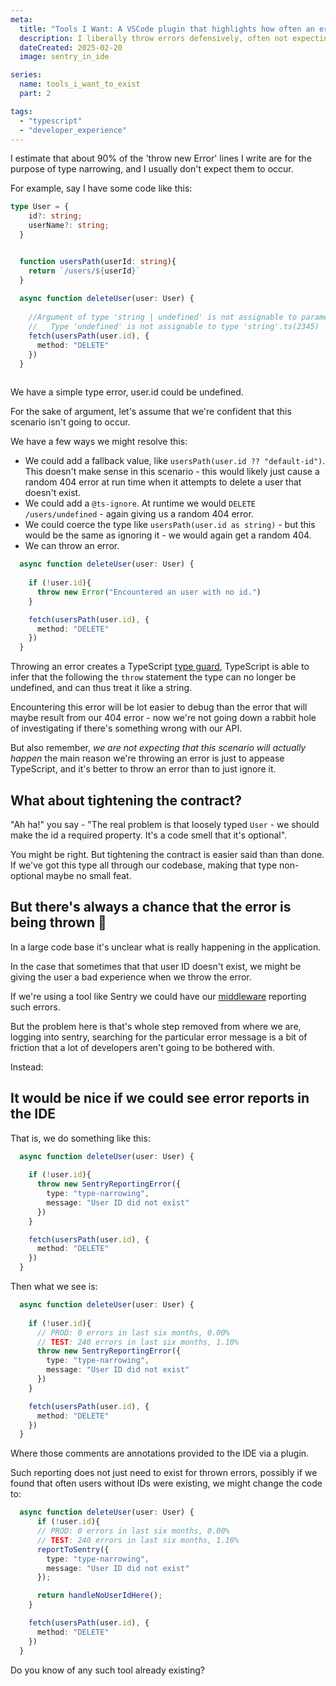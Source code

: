 ```yaml
---
meta:
  title: "Tools I Want: A VSCode plugin that highlights how often an error appears in Sentry, or other monitoring tools"
  description: I liberally throw errors defensively, often not expecting the error scenario to ever actually occur - it would be nice if I could see some real metrics about how often a thing is occurring, without having to leave the IDE. 
  dateCreated: 2025-02-20
  image: sentry_in_ide

series: 
  name: tools_i_want_to_exist
  part: 2

tags: 
  - "typescript"
  - "developer_experience"
---
```


I estimate that about 90% of the 'throw new Error' lines I write are for the purpose of type narrowing, and I usually don't expect them to occur. 

For example, say I have some code like this: 

```typescript
type User = {
    id?: string; 
    userName?: string; 
  }


  function usersPath(userId: string){
    return `/users/${userId}`
  }
  
  async function deleteUser(user: User) {
  
    //Argument of type 'string | undefined' is not assignable to parameter of type 'string'.
    //   Type 'undefined' is not assignable to type 'string'.ts(2345)
    fetch(usersPath(user.id), {
      method: "DELETE"
    })
  }
  
```

We have a simple type error, user.id could be undefined. 

For the sake of argument, let's assume that we're confident that this scenario isn't going to occur.

We have a few ways we might resolve this: 

- We could add a fallback value, like `usersPath(user.id ?? "default-id")`. This doesn't make sense in this scenario - this would likely just cause a random 404 error at run time when it attempts to delete a user that doesn't exist. 
- We could add a `@ts-ignore`. At runtime we would `DELETE /users/undefined` - again giving us a random 404 error. 
- We could coerce the type like `usersPath(user.id as string)` - but this would be the same as ignoring it - we would again get a random 404. 
- We can throw an error. 

```typescript 
  async function deleteUser(user: User) {
  
    if (!user.id){
      throw new Error("Encountered an user with no id.")
    }

    fetch(usersPath(user.id), {
      method: "DELETE"
    })
  }
```

Throwing an error creates a TypeScript [type guard](https://www.typescriptlang.org/docs/handbook/advanced-types.html#type-guards-and-differentiating-types), TypeScript is able to infer that the following the `throw` statement the type can no longer be undefined, and can thus treat it like a string. 

Encountering this error will be lot easier to debug than the error that will maybe result from our 404 error - now we're not going down a rabbit hole of investigating if there's something wrong with our API. 

But also remember, _we are not expecting that this scenario will actually happen_ the main reason we're throwing an error is just to appease TypeScript, and it's better to throw an error than to just ignore it. 

## What about tightening the contract? 

"Ah ha!" you say - "The real problem is that loosely typed `User` - we should make the id a required property. It's a code smell that it's optional". 

You might be right. But tightening the contract is easier said than than done. If we've got this type all through our codebase, making that type non-optional maybe no small feat. 

## But there's always a chance that the error is being thrown 🤔

In a large code base it's unclear what is really happening in the application. 

In the case that sometimes that that user ID doesn't exist, we might be giving the user a bad experience when we throw the error. 

If we're using a tool like Sentry we could have our [middleware](https://docs.sentry.io/platforms/javascript/guides/express/) reporting such errors. 

But the problem here is that's whole step removed from where we are, logging into sentry, searching for the particular error message is a bit of friction that a lot of developers aren't going to be bothered with. 

Instead:

## It would be nice if we could see error reports in the IDE

That is, we do something like this: 

```ts
  async function deleteUser(user: User) {
  
    if (!user.id){
      throw new SentryReportingError({
        type: "type-narrowing",
        message: "User ID did not exist"
      })
    }

    fetch(usersPath(user.id), {
      method: "DELETE"
    })
  }
```

Then what we see is:

```ts
  async function deleteUser(user: User) {
  
    if (!user.id){
      // PROD: 0 errors in last six months, 0.00%
      // TEST: 240 errors in last six months, 1.10%
      throw new SentryReportingError({
        type: "type-narrowing",
        message: "User ID did not exist"
      })
    }

    fetch(usersPath(user.id), {
      method: "DELETE"
    })
  }
```

Where those comments are annotations provided to the IDE via a plugin.

Such reporting does not just need to exist for thrown errors, possibly if we found that often users without IDs were existing, we might change the code to:

```ts
  async function deleteUser(user: User) {
      if (!user.id){
      // PROD: 0 errors in last six months, 0.00%
      // TEST: 240 errors in last six months, 1.10%
      reportToSentry({
        type: "type-narrowing",
        message: "User ID did not exist"
      }); 

      return handleNoUserIdHere();
    }

    fetch(usersPath(user.id), {
      method: "DELETE"
    })
  }
```

Do you know of any such tool already existing?
